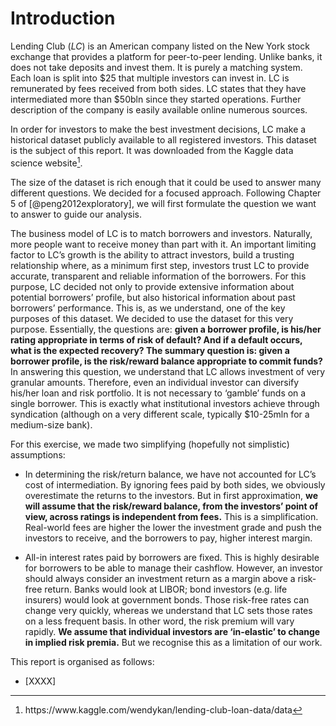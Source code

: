 # Introduction {-}

Lending Club (_LC_) is an American company listed on the New York stock exchange that provides a platform for peer-to-peer lending. Unlike banks, it does not take deposits and invest them. It is purely a matching system. Each loan is split into $25 that multiple investors can invest in. LC is remunerated by fees received from both sides. LC states that they have intermediated more than $50bln since they started operations. Further description of the company is easily available online numerous sources.

In order for investors to make the best investment decisions, LC make a historical dataset publicly available to all registered investors. This dataset is the subject of this report. It was downloaded from the Kaggle data science website^[https://www.kaggle.com/wendykan/lending-club-loan-data/data]. 

The size of the dataset is rich enough that it could be used to answer many different questions. We decided for a focused approach. Following Chapter 5 of [@peng2012exploratory], we will first formulate the question we want to answer to guide our analysis. 

The business model of LC is to match borrowers and investors. Naturally, more people want to receive money than part with it. An important limiting factor to LC's growth is the ability to attract investors, build a trusting relationship where, as a minimum first step, investors trust LC to provide accurate, transparent and reliable information of the borrowers. For this purpose, LC decided not only to provide extensive information about potential borrowers' profile, but also historical information about past borrowers' performance. This is, as we understand, one of the key purposes of this dataset. We decided to use the dataset for this very purpose. Essentially, the questions are: **given a borrower profile, is his/her rating appropriate in terms of risk of default? And if a default occurs, what is the expected recovery? The summary question is: given a borrower profile, is the risk/reward balance appropriate to commit funds?** In answering this question, we understand that LC allows investment of very granular amounts. Therefore, even an individual investor can diversify his/her loan and risk portfolio. It is not necessary to 'gamble' funds on a single borrower. This is exactly what institutional investors achieve through syndication (although on a very different scale, typically $10-25mln for a medium-size bank).

For this exercise, we made two simplifying (hopefully not simplistic) assumptions:

+ In determining the risk/return balance, we have not accounted for LC's cost of intermediation. By ignoring fees paid by both sides, we obviously overestimate the returns to the investors. But in first approximation, **we will assume that the risk/reward balance, from the investors' point of view, across ratings is independent from fees.** This is a simplification. Real-world fees are higher the lower the investment grade and push the investors to receive, and the borrowers to pay, higher interest margin. 

+ All-in interest rates paid by borrowers are fixed. This is highly desirable for borrowers to be able to manage their cashflow. However, an investor should always consider an investment return as a margin above a risk-free return. Banks would look at LIBOR; bond investors (e.g. life insurers) would look at government bonds. Those risk-free rates can change very quickly, whereas we understand that LC sets those rates on a less frequent basis. In other word, the risk premium will vary rapidly. **We assume that individual investors are 'in-elastic' to change in implied risk premia.** But we recognise this as a limitation of our work.


This report is organised as follows:

+ [XXXX]

